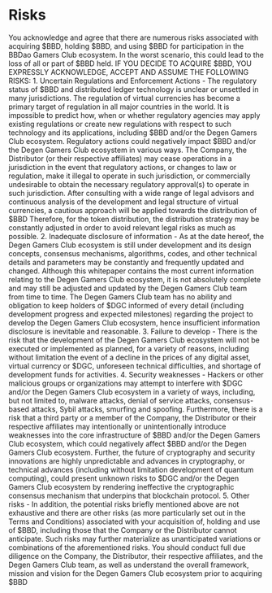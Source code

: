 # Risks

You acknowledge and agree that there are numerous risks associated with acquiring $BBD, holding $BBD, and using $BBD for participation in the BBDao Gamers Club ecosystem. In the worst scenario, this could lead to the loss of all or part of $BBD held. IF YOU DECIDE TO ACQUIRE $BBD, YOU EXPRESSLY ACKNOWLEDGE, ACCEPT AND ASSUME THE FOLLOWING RISKS:
1.	Uncertain Regulations and Enforcement Actions - The regulatory status of $BBD and distributed ledger technology is unclear or unsettled in many jurisdictions. The regulation of virtual currencies has become a primary target of regulation in all major countries in the world. It is impossible to predict how, when or whether regulatory agencies may apply existing regulations or create new regulations with respect to such technology and its applications, including $BBD and/or the Degen Gamers Club ecosystem. Regulatory actions could negatively impact $BBD and/or the Degen Gamers Club ecosystem in various ways. The Company, the Distributor (or their respective affiliates) may cease operations in a jurisdiction in the event that regulatory actions, or changes to law or regulation, make it illegal to operate in such jurisdiction, or commercially undesirable to obtain the necessary regulatory approval(s) to operate in such jurisdiction. After consulting with a wide range of legal advisors and continuous analysis of the development and legal structure of virtual currencies, a cautious approach will be applied towards the distribution of $BBD Therefore, for the token distribution, the distribution strategy may be constantly adjusted in order to avoid relevant legal risks as much as possible. 
2.	Inadequate disclosure of information - As at the date hereof, the Degen Gamers Club ecosystem is still under development and its design concepts, consensus mechanisms, algorithms, codes, and other technical details and parameters may be constantly and frequently updated and changed. Although this whitepaper contains the most current information relating to the Degen Gamers Club ecosystem, it is not absolutely complete and may still be adjusted and updated by the Degen Gamers Club team from time to time. The Degen Gamers Club team has no ability and obligation to keep holders of $DGC informed of every detail (including development progress and expected milestones) regarding the project to develop the Degen Gamers Club ecosystem, hence insufficient information disclosure is inevitable and reasonable.
3.	Failure to develop - There is the risk that the development of the Degen Gamers Club ecosystem will not be executed or implemented as planned, for a variety of reasons, including without limitation the event of a decline in the prices of any digital asset, virtual currency or $DGC, unforeseen technical difficulties, and shortage of development funds for activities.
4.	Security weaknesses - Hackers or other malicious groups or organizations may attempt to interfere with $DGC and/or the Degen Gamers Club ecosystem in a variety of ways, including, but not limited to, malware attacks, denial of service attacks, consensus-based attacks, Sybil attacks, smurfing and spoofing. Furthermore, there is a risk that a third party or a member of the Company, the Distributor or their respective affiliates may intentionally or unintentionally introduce weaknesses into the core infrastructure of $BBD and/or the Degen Gamers Club ecosystem, which could negatively affect $BBD and/or the Degen Gamers Club ecosystem. Further, the future of cryptography and security innovations are highly unpredictable and advances in cryptography, or technical advances (including without limitation development of quantum computing), could present unknown risks to $DGC and/or the Degen Gamers Club ecosystem by rendering ineffective the cryptographic consensus mechanism that underpins that blockchain protocol.
5.	Other risks - In addition, the potential risks briefly mentioned above are not exhaustive and there are other risks (as more particularly set out in the Terms and Conditions) associated with your acquisition of, holding and use of $BBD, including those that the Company or the Distributor cannot anticipate. Such risks may further materialize as unanticipated variations or combinations of the aforementioned risks. You should conduct full due diligence on the Company, the Distributor, their respective affiliates, and the Degen Gamers Club team, as well as understand the overall framework, mission and vision for the Degen Gamers Club ecosystem prior to acquiring $BBD
